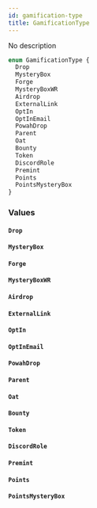 ```yaml
---
id: gamification-type
title: GamificationType
---
```



No description

```graphql
enum GamificationType {
  Drop
  MysteryBox
  Forge
  MysteryBoxWR
  Airdrop
  ExternalLink
  OptIn
  OptInEmail
  PowahDrop
  Parent
  Oat
  Bounty
  Token
  DiscordRole
  Premint
  Points
  PointsMysteryBox
}
```


### Values

#### `Drop` 




#### `MysteryBox` 




#### `Forge` 




#### `MysteryBoxWR` 




#### `Airdrop` 




#### `ExternalLink` 




#### `OptIn` 




#### `OptInEmail` 




#### `PowahDrop` 




#### `Parent` 




#### `Oat` 




#### `Bounty` 




#### `Token` 




#### `DiscordRole` 




#### `Premint` 




#### `Points` 




#### `PointsMysteryBox` 






